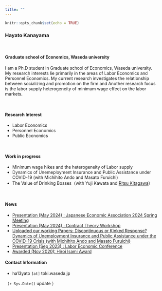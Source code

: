 ```yaml
---
title: ""
---
```


```r
knitr::opts_chunk$set(echo = TRUE)
```

<!-- Google tag (gtag.js) -->
<script async src="https://www.googletagmanager.com/gtag/js?id=G-FXEQV713CW"></script>
<script>
  window.dataLayer = window.dataLayer || [];
  function gtag(){dataLayer.push(arguments);}
  gtag('js', new Date());

  gtag('config', 'G-FXEQV713CW');
</script>


### Hayato Kanayama

\ 

#### Graduate school of Economics, Waseda university 

I am a Ph.D student in Graduate school of Economics, Waseda university. 
My research interests lie primarily in the areas of Labor Economics and Personnel Economics. 
My current research investigates the relationship between socializing and promotion on the firm 
and Another research focus is the labor supply heterogeneity of minimum wage effect on the labor markets.

 



\ 

#### Research Interest

- Labor Economics
- Personnel Economics
- Public Economics

\ 

#### Work in progress

- Minimum wage hikes and the heterogeneity of Labor supply
- Dynamics of Unemeployment Insurance and Public Assistance under COVID-19 (with Michihito Ando and Masato Furuichi)
- The Value of Drinking Bosses（with Yuji Kawata and [Ritsu Kitagawa](https://www.ritsukitagawa.com/home)）

\ 

#### News

- [Presentation (May 2024) : Japanese Economic Association 2024 Spring Meeting](https://confit.atlas.jp/guide/event/jea2024s/subject/2A204-07-04/tables?cryptoId=)
- [Presentation (May 2024) : Contract Theory Workshop](https://sites.google.com/view/ctwz/)
- [Uploaded our working Papers: Discontinuous or Kinked Response? Dynamics of Unemployment Insurance and Public Assistance under the COVID-19 Crisis (with Michihito Ando and Masato Furuichi)](https://papers.ssrn.com/sol3/papers.cfm?abstract_id=4617281)
- [Presentation (Sep 2023) : Labor Economic Conference](https://sites.google.com/site/kansailabor/conference/26th?authuser=0)
- [Awarded (Nov 2020): Hiroi Isami Award](https://www.kochi-tech.ac.jp/news/img/874d9183fe1f3661a60067d98f550bdf.pdf) 


#### Contact Information

- ha13yato `[at]` toki.waseda.jp

（`r Sys.Date()` update ）

